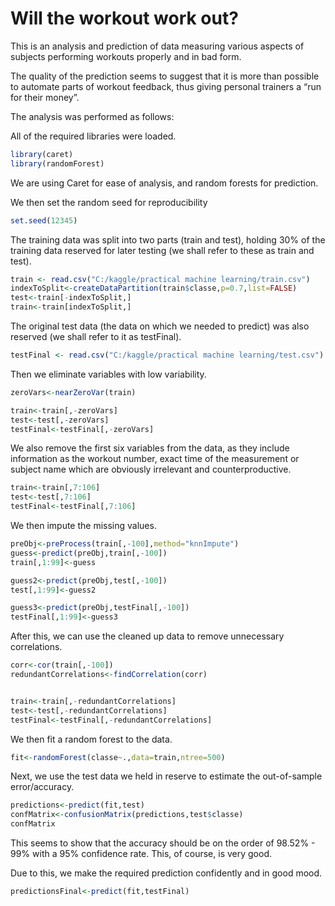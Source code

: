 Will the workout work out?
========================================================

This is an analysis and prediction of data measuring various aspects of subjects performing workouts properly and in bad form.

The quality of the prediction seems to suggest that it is more than possible to automate parts of workout feedback,
thus giving personal trainers a "run for their money".

The analysis was performed as follows:

All of the required libraries were loaded.

```r
library(caret)
library(randomForest)
```

We are using Caret for ease of analysis, and random forests for prediction.

We then set the random seed for reproducibility

```r
set.seed(12345)
```

The training data was split into two parts (train and test), holding 30% of the training data reserved for later testing (we shall refer to these as train and test).

```r
train <- read.csv("C:/kaggle/practical machine learning/train.csv")
indexToSplit<-createDataPartition(train$classe,p=0.7,list=FALSE)
test<-train[-indexToSplit,]
train<-train[indexToSplit,]
```

The original test data (the data on which we needed to predict) was also reserved (we shall refer to it as testFinal).

```r
testFinal <- read.csv("C:/kaggle/practical machine learning/test.csv")
```

Then we eliminate variables with low variability.

```r
zeroVars<-nearZeroVar(train)

train<-train[,-zeroVars]
test<-test[,-zeroVars]
testFinal<-testFinal[,-zeroVars]
```


We also remove the first six variables from the data, as they include information as the workout number, exact time of the measurement or subject name which are obviously irrelevant and counterproductive.

```r
train<-train[,7:106]
test<-test[,7:106]
testFinal<-testFinal[,7:106]
```

We then impute the missing values.

```r
preObj<-preProcess(train[,-100],method="knnImpute")
guess<-predict(preObj,train[,-100])
train[,1:99]<-guess

guess2<-predict(preObj,test[,-100])
test[,1:99]<-guess2

guess3<-predict(preObj,testFinal[,-100])
testFinal[,1:99]<-guess3
```

After this, we can use the cleaned up data to remove unnecessary correlations.

```r
corr<-cor(train[,-100])
redundantCorrelations<-findCorrelation(corr)


train<-train[,-redundantCorrelations]
test<-test[,-redundantCorrelations]
testFinal<-testFinal[,-redundantCorrelations]
```

We then fit a random forest to the data.

```r
fit<-randomForest(classe~.,data=train,ntree=500)
```

Next, we use the test data we held in reserve to estimate the out-of-sample error/accuracy.

```r
predictions<-predict(fit,test)
confMatrix<-confusionMatrix(predictions,test$classe)
confMatrix
```

This seems to show that the accuracy should be on the order of 98.52% - 99% with a 95% confidence rate.
This, of course, is very good.

Due to this, we make the required prediction confidently and in good mood.

```r
predictionsFinal<-predict(fit,testFinal)
```